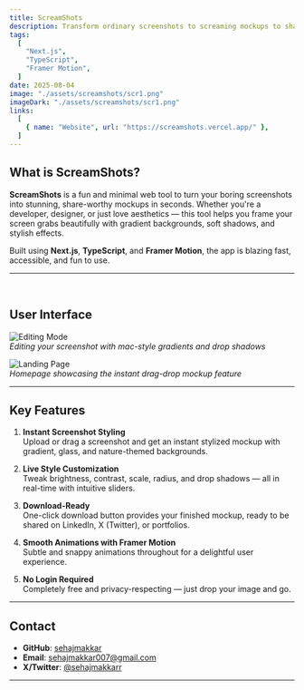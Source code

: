 ```yaml
---
title: ScreamShots
description: Transform ordinary screenshots to screaming mockups to share on social media and get extraordinary reactions!
tags:
  [
    "Next.js",
    "TypeScript",
    "Framer Motion",
  ]
date: 2025-08-04
image: "./assets/screamshots/scr1.png"
imageDark: "./assets/screamshots/scr1.png"
links:
  [
    { name: "Website", url: "https://screamshots.vercel.app/" },
  ]
---
```


## What is ScreamShots?

**ScreamShots** is a fun and minimal web tool to turn your boring screenshots into stunning, share-worthy mockups in seconds. Whether you're a developer, designer, or just love aesthetics — this tool helps you frame your screen grabs beautifully with gradient backgrounds, soft shadows, and stylish effects.

Built using **Next.js**, **TypeScript**, and **Framer Motion**, the app is blazing fast, accessible, and fun to use.

---

<br />

## User Interface

![Editing Mode](./assets/screamshots/scr2.png)  
*Editing your screenshot with mac-style gradients and drop shadows*

![Landing Page](./assets/screamshots/scr1.png)  
*Homepage showcasing the instant drag-drop mockup feature*

---

## Key Features

1. **Instant Screenshot Styling**  
   Upload or drag a screenshot and get an instant stylized mockup with gradient, glass, and nature-themed backgrounds.

2. **Live Style Customization**  
   Tweak brightness, contrast, scale, radius, and drop shadows — all in real-time with intuitive sliders.

3. **Download-Ready**  
   One-click download button provides your finished mockup, ready to be shared on LinkedIn, X (Twitter), or portfolios.

4. **Smooth Animations with Framer Motion**  
   Subtle and snappy animations throughout for a delightful user experience.

5. **No Login Required**  
   Completely free and privacy-respecting — just drop your image and go.

---

## Contact

- **GitHub**: [sehajmakkar](https://github.com/sehajmakkar)
- **Email**: [sehajmakkar007@gmail.com](mailto:sehajmakkar007@gmail.com)
- **X/Twitter**: [@sehajmakkarr](https://x.com/sehajmakkarr)

---
